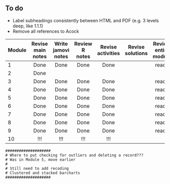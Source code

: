 ## To do

-   Label subheadings consistently between HTML and PDF (e.g. 3 levels deep, like 1.1.1)
-   Remove all references to Acock

| Module | Revise main notes | Write jamovi notes | Review R notes | Revise activities | Revise solutions | Review entire module |
|-----------|:---------:|:---------:|:---------:|:---------:|:---------:|:---------:|
| 1 | Done | Done | Done | Done |  | ready |
| 2 | Done |  |  |  |  |  |
| 3 | Done | Done | Done | Done |  | ready |
| 4 | Done | Done | Done | Done |  | ready |
| 5 | Done | Done | Done | Done |  | ready |
| 6 | Done | Done | Done | Done |  | ready |
| 7 | Done | Done | Done | Done |  | ready |
| 8 | Done | Done | Done | Done |  | ready |
| 9 | Done | Done | Done | Done |  | ready |
| 10 | !!! | !!! | !!! | !!! |  |  |

```         
####################
# Where to put checking for outliers and deleting a record???
# Was in Module 5, move earlier
#
# Still need to add recoding
# Clustered and stacked barcharts
####################
```
